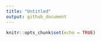 ```yaml
---
title: "Untitled"
output: github_document
---
```


```r
knitr::opts_chunk$set(echo = TRUE)
```

